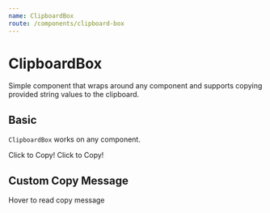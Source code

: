 ```yaml
---
name: ClipboardBox
route: /components/clipboard-box
---
```



# ClipboardBox

Simple component that wraps around any component and supports copying provided string values to the clipboard.

<PropsTable of={ClipboardBox} />

## Basic

`ClipboardBox` works on any component.

<Playground>
  <List direction="vertical">
    <ClipboardBox value="hello box">
      <Box>Click to Copy!</Box>
    </ClipboardBox>
    <ClipboardBox value="hello heading">
      <Heading level={1}>Click to Copy!</Heading>
    </ClipboardBox>
  </List>
</Playground>

## Custom Copy Message

<Playground>
  <ClipboardBox message="Don't ever try to click me" value="How dare you!">
    <Box bg="#ddd" p={2}>
      Hover to read copy message
    </Box>
  </ClipboardBox>
</Playground>
